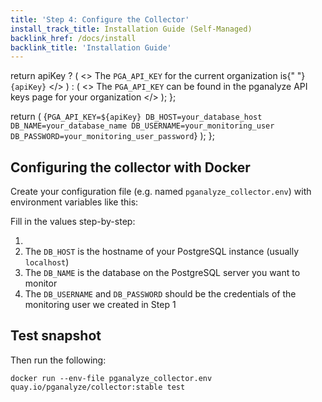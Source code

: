 ```yaml
---
title: 'Step 4: Configure the Collector'
install_track_title: Installation Guide (Self-Managed)
backlink_href: /docs/install
backlink_title: 'Installation Guide'
---
```


  return apiKey ? (
    <>
      The <code>PGA_API_KEY</code> for the current organization is{" "}
      <code>{apiKey}</code>
    </>
  ) : (
    <>
      The <code>PGA_API_KEY</code> can be found in the pganalyze API keys page
      for your organization
    </>
  );
};

  return (
    <CodeBlock>
      {`PGA_API_KEY=${apiKey}
DB_HOST=your_database_host
DB_NAME=your_database_name
DB_USERNAME=your_monitoring_user
DB_PASSWORD=your_monitoring_user_password`}
    </CodeBlock>
  );
};

## Configuring the collector with Docker

Create your configuration file (e.g. named `pganalyze_collector.env`) with environment variables like this:

<CollectorDotEnv apiKey={props.apiKey} />

Fill in the values step-by-step:

1. <APIKeyInstructions apiKey={props.apiKey} />
2. The `DB_HOST` is the hostname of your PostgreSQL instance (usually `localhost`)
3. The `DB_NAME` is the database on the PostgreSQL server you want to monitor
4. The `DB_USERNAME` and `DB_PASSWORD` should be the credentials of the monitoring user we created in Step 1

## Test snapshot

Then run the following:

```
docker run --env-file pganalyze_collector.env quay.io/pganalyze/collector:stable test
```
